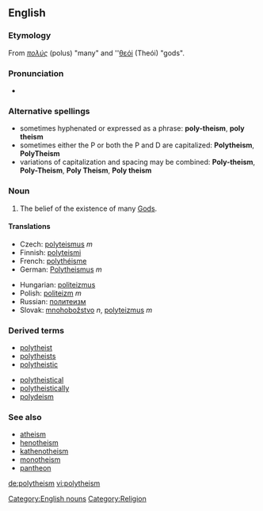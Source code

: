 {{wikipediapar|Polytheism}}
==English==

===Etymology===
From {{Gr.}} ''[[πολύς]]'' (polus) "many" and {{Gr.}} ''[[θεόi]] (Theói) "gods".

===Pronunciation===
* {{IPA|/pɒli'θi'ĭz'əm}}

===Alternative spellings===
*sometimes hyphenated or expressed as a phrase: '''poly-theism''', '''poly theism'''
*sometimes either the P or both the P and D are capitalized: '''Polytheism''', '''PolyTheism'''
*variations of capitalization and spacing may be combined: '''Poly-theism''', '''Poly-Theism''', '''Poly Theism''', '''Poly theism'''

===Noun===
{{en-noun}}

# The belief of the existence of many [[God]]s.

====Translations====
{{top2}}
*Czech: [[polyteismus]] ''m''
*Finnish: [[polyteismi]]
*French: [[polythéisme]] {{m}}
*German: [[Polytheismus]] ''m''
{{mid2}}
*Hungarian: [[politeizmus]]
*Polish: [[politeizm]] ''m''
*Russian: [[политеизм]] {{IPAchar|(polytɛízm)}} {{m}}
*Slovak: [[mnohobožstvo]] ''n'', [[polyteizmus]] ''m''
{{bottom}}

===Derived terms===
{{top2}}
* [[polytheist]]
* [[polytheists]]
* [[polytheistic]]
{{mid2}}
* [[polytheistical]]
* [[polytheistically]]
* [[polydeism]]
{{bottom}}

===See also===
* [[atheism]]
* [[henotheism]]
* [[kathenotheism]]
* [[monotheism]]
* [[pantheon]]

[[Category:English nouns]]
[[Category:Religion]]

[[de:polytheism]]
[[vi:polytheism]]